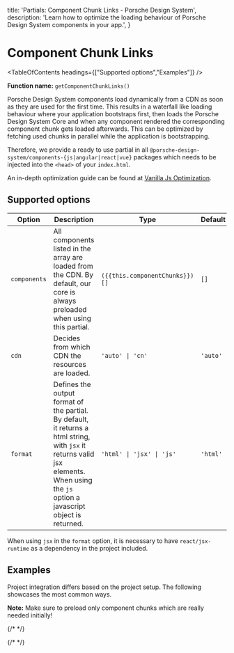 
  title: 'Partials: Component Chunk Links - Porsche Design System',
  description: 'Learn how to optimize the loading behaviour of Porsche Design System components in your app.',
}

# Component Chunk Links

<TableOfContents headings={["Supported options","Examples"]} />

**Function name:** `getComponentChunkLinks()`

Porsche Design System components load dynamically from a CDN as soon as they are used for the first time.
This results in a waterfall like loading behaviour where your application bootstraps first, then loads the Porsche
Design System Core and when any component rendered the corresponding component chunk gets loaded afterwards.
This can be optimized by fetching used chunks in parallel while the application is bootstrapping.

Therefore, we provide a ready to use partial in all `@porsche-design-system/components-{js|angular|react|vue}` packages
which needs to be injected into the `<head>` of your `index.html`.

An in-depth optimization guide can be found at
[Vanilla Js Optimization](/must-know/initialization/vanilla-js#optimization).

## Supported options

| Option       | Description                                                                                                                                                                                                        | Type                           | Default |
| ------------ | ------------------------------------------------------------------------------------------------------------------------------------------------------------------------------------------------------------------ | ------------------------------ | ------- |
| `components` | All components listed in the array are loaded from the CDN. By default, our core is always preloaded when using this partial.                                                                                      | `({{this.componentChunks}})[]` | `[]`    |
| `cdn`        | Decides from which CDN the resources are loaded.                                                                                                                                                                   | `'auto' \| 'cn'`               | `'auto'` |
| `format`     | Defines the output format of the partial. By default, it returns a html string, with `jsx` it returns valid jsx elements. When using the `js` option a javascript object is returned. | `'html' \| 'jsx' \| 'js'`  | `'html'` |

When using `jsx` in the `format` option, it is necessary to have `react/jsx-runtime` as a dependency in the project
included.

## Examples

Project integration differs based on the project setup.
The following showcases the most common ways.

**Note:** Make sure to preload only component chunks which are really needed initially!

{/* <PartialDocs name="getComponentChunkLinks" :params="params" location="head"></PartialDocs> */}

{/* <script lang="ts">

  @Component
  public componentChunks = COMPONENT_CHUNK_NAMES.map(x => `'${x}'`).join(' | ');
  public params = [
{
  value: "{ components: ['button', 'marque'] }"
},
{
  value: "{ cdn: 'cn' }",
  comment: 'force using China CDN'
},
  ];
}
</script> */}
